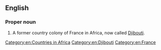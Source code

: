 ==English==
{{wikipedia}}

===Proper noun===
{{en-proper noun}}

# {{senseid|en|Q333126}}A former country colony of France in Africa, now called [[Djibouti]].

[[Category:en:Countries in Africa]]
[[Category:en:Djibouti]]
[[Category:en:France]]